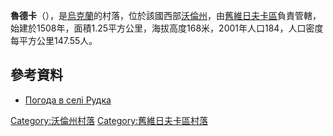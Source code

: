 {{coord|51|24|36|N|24|21|49|E|scale:30000|display=title}}

'''魯德卡'''（{{lang-uk|Рудка}}），是[[烏克蘭|烏克蘭]]的村落，位於該國西部[[沃倫州|沃倫州]]，由[[舊維日夫卡區|舊維日夫卡區]]負責管轄，始建於1508年，面積1.25平方公里，海拔高度168米，2001年人口184，人口密度每平方公里147.55人。

==參考資料==
* [http://weather.in.ua/ua/volynskaja/22873 Погода в селі Рудка] {{Wayback|url=http://weather.in.ua/ua/volynskaja/22873 |date=20111219103746 }}

[[Category:沃倫州村落|Category:沃倫州村落]]
[[Category:舊維日夫卡區村落|Category:舊維日夫卡區村落]]


{{Volyn-geo-stub}}
